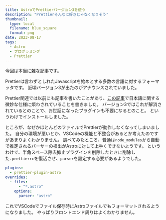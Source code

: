 ```yaml
---
title: AstroでPrettierバージョン3を使う
description: "Prettierそんなに好きじゃなくなりそう"
thumbnail:
  type: local
  filename: blue_square
  format: png
date: 2023-08-17
tags:
  - Astro
  - プログラミング
  - Prettier
---
```


今回は本当に雑な記事です。

Prettierは言わずとしれたJavascriptを始めとする多数の言語に対するフォーマッタです。
近頃バージョン3が出たのがアナウンスされていました。

Prettier関連では以前にも記事を書いたことがあり、[この記事](./20230330-plugin-for-md-formatting)で日本語に関する微妙な仕様に煩わされていることを書きました。
バージョン3ではこれが解消されているとのことで、お世話になったプラグインも不要になるとのこと。
というわけでインストールしました。

ところが、なぜかほとんどのファイルでPrettierが動作しなくなってしまいました。
自分の環境が悪いとか、VSCodeの機能と不整合があるとか考えたのですがあまりよくわかりません。
調べてみたところ、普通は`node_modules`から自動で推定されるパーサーの検出がAstroに対して上手くできないようです。
というわけで、半角スペース除去抑止プラグインを削除したときに削除した`.prettierrc`を復活させ、`parser`を設定する必要があるようでした。

```yaml:.prettierrc.yaml
plugins:
  - prettier-plugin-astro
overrides:
  - files:
      - "*.astro"
    options:
      parser: "astro"
```

これでVSCodeでファイル保存時にAstroファイルでもフォーマットされるようになりました。
やっぱりフロントエンド周りはよくわかりません。
